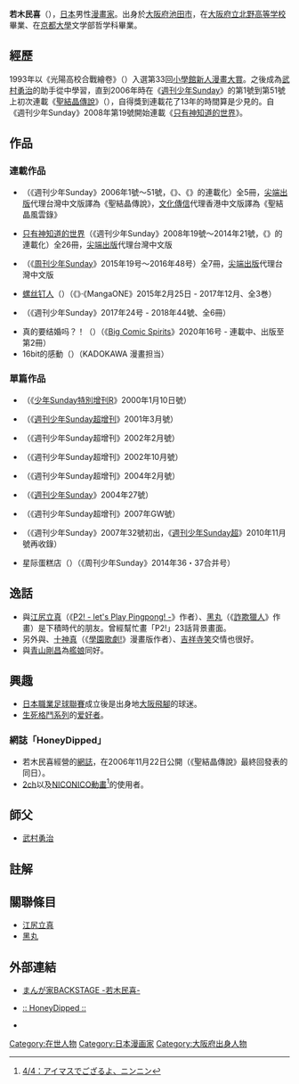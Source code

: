 {{Infobox Comics creator
|名稱= 若木 民喜
|english= Tamiki Wakaki
|japanese= 若木 民喜
|kana= わかき たみき
|romaji= Wakaki Tamiki
|出生日期= {{Birth date|1972|5|9}}
|出生地點= {{JPN}}[[大阪府|大阪府]][[池田市|池田市]]
|逝世日期= 
|逝世地點= 
|國籍= {{JPN}}
|職業= [[漫畫家|漫畫家]]
|類型= [[少年漫畫|少年漫畫]]
|活動開始= 1993年
|活動結束= 
|代表作= 《[[聖結晶傳說|聖結晶傳說]]》<br>《[[只有神知道的世界|只有神知道的世界]]》
|獲得獎項= 1993年：第33回小学館新人漫畫大賞入選（『光陽高校合戦絵巻』）
}}
{{Japanese|japanese=若木 民喜|kana=わかき たみき|romaji=Wakaki Tamiki}}

'''若木民喜'''（{{bd|1972年|5月9日|catIdx=Wakaki Tamiki}}），[[日本|日本]]男性[[漫畫家|漫畫家]]。出身於[[大阪府|大阪府]][[池田市|池田市]]，在[[大阪府立北野高等学校|大阪府立北野高等学校]]畢業、在[[京都大學|京都大學]]文学部哲学科畢業。

== 經歷 ==
1993年以《光陽高校合戰繪卷》（{{lang|ja|光陽高校合戦絵巻}}）入選第33回[[小學館新人漫畫大賞|小學館新人漫畫大賞]]。之後成為[[武村勇治|武村勇治]]的助手從中學習，直到2006年時在《[[週刊少年Sunday|週刊少年Sunday]]》的第1號到第51號上初次連載《[[聖結晶傳說|聖結晶傳說]]》（{{lang|ja|聖結晶アルバトロス}}），自得獎到連載花了13年的時間算是少見的。自《週刊少年Sunday》2008年第19號開始連載《[[只有神知道的世界|只有神知道的世界]]》。

== 作品 ==

=== 連載作品 ===
* {{tsl|ja|聖結晶アルバトロス|聖結晶傳說}}（《週刊少年Sunday》2006年1號～51號，《{{lang|ja|情報盗団アルバトロス}}》、《{{lang|ja|緋石の怪盗アルバトロス}}》的連載化）全5冊，[[尖端出版|尖端出版]]代理台灣中文版譯為《聖結晶傳說》，[[文化傳信|文化傳信]]代理香港中文版譯為《聖結晶風雲錄》
* [[只有神知道的世界|只有神知道的世界]]（《週刊少年Sunday》2008年19號～2014年21號，《{{lang|ja|恋して!? 神様!!}}》的連載化）全26冊，[[尖端出版|尖端出版]]代理台灣中文版
* {{tsl|ja|なのは洋菓子店のいい仕事|神存在的洋果子店|-{zh-tw:神存在的洋果子店;zh-hans:菜花洋果子店的好工作;}-}}（《[[周刊少年Sunday|周刊少年Sunday]]》2015年19号～2016年48号）全7冊，[[尖端出版|尖端出版]]代理台灣中文版
* [[螺丝钉人|螺丝钉人]]（{{lang|ja|ねじの人々}}）（《{{link-ja|裏Sunday|裏サンデー}}》·《MangaONE》2015年2月25日 - 2017年12月、全3巻）
*{{ja-link|K.O.I 偶像之王|キング・オブ・アイドル}}（《週刊少年Sunday》2017年24号 - 2018年44號、全6冊）
*真的要结婚吗？！（{{lang|ja|結婚するって、本当ですか 365 Days To The Wedding}}）（《[[Big_Comic_Spirits|Big Comic Spirits]]》2020年16号 - 連載中、出版至第2冊）
*16bit的感動（{{lang|ja|16bitセンセーション 1 私とみんなが作った美少女ゲーム}}）（KADOKAWA 漫畫担当）

=== 單篇作品 ===
* {{lang|ja|ファースト タッチ}}（《[[少年Sunday特別增刊R|少年Sunday特別增刊R]]》2000年1月10日號）
* {{lang|ja|キャプテン スイートハート}}（《[[週刊少年Sunday超增刊|週刊少年Sunday超增刊]]》2001年3月號）
* {{lang|ja|来日! ブラジルくん}}（《週刊少年Sunday超增刊》2002年2月號）
* {{lang|ja|銀河式お試し教師}}（《週刊少年Sunday超增刊》2002年10月號）
* {{lang|ja|情報盗団アルバトロス}}（《週刊少年Sunday超增刊》2004年2月號）
* {{lang|ja|緋石の怪盗アルバトロス}}（《[[週刊少年Sunday|週刊少年Sunday]]》2004年27號）
* {{lang|ja|ミスターシスターゴリラー}}（《週刊少年Sunday超增刊》2007年GW號）
* {{lang|ja|恋して!? 神様!!}}（《週刊少年Sunday》2007年32號初出，《[[週刊少年Sunday超|週刊少年Sunday超]]》2010年11月號再收錄）
* 星际蛋糕店（{{lang|ja|洋菓子店ギャラクシー}}）（《周刊少年Sunday》2014年36・37合并号）

== 逸話 ==
* 與[[江尻立真|江尻立真]]（《[[P2!_-_let's_Play_Pingpong!_-|P2! - let's Play Pingpong! -]]》作者）、[[黑丸|黑丸]]（《[[詐欺獵人|詐欺獵人]]》作畫）是下積時代的朋友。曾經幫忙畫「P2!」23話背景畫面。
* 另外與{{lang|ja|[[明野みる|明野みる]]}}、[[十神真|十神真]]（《[[學園歌劇!|學園歌劇!]]》漫畫版作者）、[[吉祥寺笑|吉祥寺笑]]交情也很好。
* 與[[青山剛昌|青山剛昌]]為[[艦娘|艦娘]]同好。

== 興趣 ==
* [[日本職業足球聯賽|日本職業足球聯賽]]成立後是出身地[[大阪飛腳|大阪飛腳]]的球迷。
* [[生死格鬥系列|生死格鬥系列]]的[[爱好者|爱好者]]。

=== 網誌「HoneyDipped」 ===
* 若木民喜經營的[[網誌|網誌]]，在2006年11月22日公開（《聖結晶傳說》最終回發表的同日）。
* [[2ch|2ch]]以及[[NICONICO動畫|NICONICO動畫]]<ref>[http://blog.wakakitamiki.coolblog.jp/?eid=436450 4/4：アイマスでござるよ、ニンニン]</ref>的使用者。

== 師父 ==
* [[武村勇治|武村勇治]]

== 註解 ==
{{Reflist|2}}

== 關聯條目 ==
* [[江尻立真|江尻立真]]
* [[黑丸|黑丸]]

== 外部連結 ==
* {{ja}} [http://websunday.net/backstage/wakaki/ まんが家BACKSTAGE -若木民喜-]
* {{ja}} [http://blog.wakakitamiki.coolblog.jp/ :: HoneyDipped ::] {{Wayback|url=http://blog.wakakitamiki.coolblog.jp/ |date=20090628150718 }}
* {{Twitter|angelfrench|若木民喜}}

{{DEFAULTSORT:TAMIKI Wakaki}}
[[Category:在世人物|Category:在世人物]]
[[Category:日本漫画家|Category:日本漫画家]]
[[Category:大阪府出身人物|Category:大阪府出身人物]]
